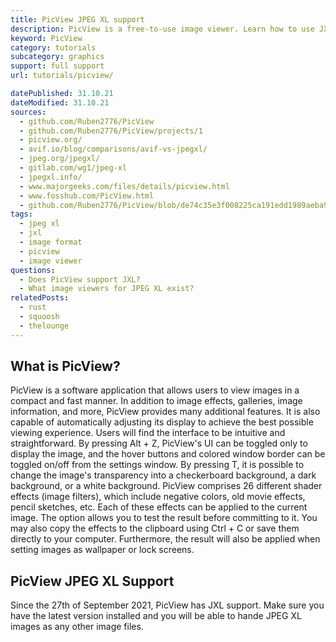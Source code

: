 ```yaml
---
title: PicView JPEG XL support
description: PicView is a free-to-use image viewer. Learn how to use JXL images within PicView.
keyword: PicView
category: tutorials
subcategory: graphics
support: full support
url: tutorials/picview/

datePublished: 31.10.21
dateModified: 31.10.21
sources:
  - github.com/Ruben2776/PicView
  - github.com/Ruben2776/PicView/projects/1
  - picview.org/
  - avif.io/blog/comparisons/avif-vs-jpegxl/
  - jpeg.org/jpegxl/
  - gitlab.com/wg1/jpeg-xl
  - jpegxl.info/
  - www.majorgeeks.com/files/details/picview.html
  - www.fosshub.com/PicView.html
  - github.com/Ruben2776/PicView/blob/de74c35e3f008225ca191edd1989aeba93682fe6/PicView/FileHandling/SupportedFiles.cs
tags:
  - jpeg xl
  - jxl
  - image format
  - picview
  - image viewer
questions:
  - Does PicView support JXL?
  - What image viewers for JPEG XL exist?
relatedPosts:
  - rust
  - squoosh
  - thelounge
---
```


## What is PicView?

PicView is a software application that allows users to view images in a compact and fast manner. In addition to image effects, galleries, image information, and more, PicView provides many additional features. It is also capable of automatically adjusting its display to achieve the best possible viewing experience. Users will find the interface to be intuitive and straightforward. By pressing Alt + Z, PicView's UI can be toggled only to display the image, and the hover buttons and colored window border can be toggled on/off from the settings window. By pressing T, it is possible to change the image's transparency into a checkerboard background, a dark background, or a white background. PicView comprises 26 different shader effects (image filters), which include negative colors, old movie effects, pencil sketches, etc. Each of these effects can be applied to the current image. The option allows you to test the result before committing to it. You may also copy the effects to the clipboard using Ctrl + C or save them directly to your computer. Furthermore, the result will also be applied when setting images as wallpaper or lock screens.

## PicView JPEG XL Support

Since the 27th of September 2021, PicView has JXL support. Make sure you have the latest version installed and you will be able to hande JPEG XL images as any other image files.
